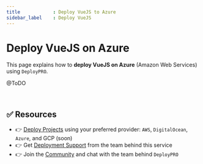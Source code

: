 ```yaml
---
title            : Deploy VueJS to Azure
sidebar_label    : Deploy VueJS
---
```


# Deploy VueJS on Azure 

This page explains how to **deploy VueJS on Azure** (Amazon Web Services) using `DeployPRO`.

@ToDO

<br />

## ✅ Resources

- 👉 [Deploy Projects](https://deploypro.dev/) using your preferred provider: `AWS`, `DigitalOcean`, `Azure`, and GCP (soon)
- 👉 Get [Deployment Support](https://deploypro.dev/support/) from the team behind this service
- 👉 Join the [Community](https://discord.gg/qQhjQZhnur) and chat with the team behind `DeployPRO`
